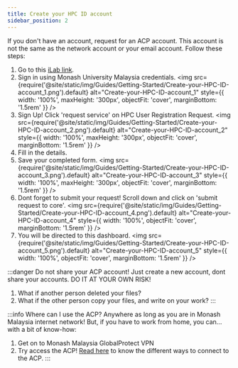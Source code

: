 ```yaml
---
title: Create your HPC ID account
sidebar_position: 2
---
```


If you don't have an account, request for an ACP account. This account is not the same as the network account or your email account. Follow these steps:

1. Go to this [iLab link](https://mum.ilab.agilent.com/service_center/4628/?tab=services).
1. Sign in using Monash University Malaysia credentials.
    <img src={require('@site/static/img/Guides/Getting-Started/Create-your-HPC-ID-account_1.png').default}
        alt="Create-your-HPC-ID-account_1"
        style={{ width: '100%', maxHeight: '300px', objectFit: 'cover', marginBottom: '1.5rem' }}
    />
1. Sign Up! Click 'request service' on HPC User Registration Request.
    <img src={require('@site/static/img/Guides/Getting-Started/Create-your-HPC-ID-account_2.png').default}
        alt="Create-your-HPC-ID-account_2"
        style={{ width: '100%', maxHeight: '300px', objectFit: 'cover', marginBottom: '1.5rem' }}
    />
1. Fill in the details.
1. Save your completed form.
    <img src={require('@site/static/img/Guides/Getting-Started/Create-your-HPC-ID-account_3.png').default}
        alt="Create-your-HPC-ID-account_3"
        style={{ width: '100%', maxHeight: '300px', objectFit: 'cover', marginBottom: '1.5rem' }}
    />
1. Dont forget to submit your request! Scroll down and click on 'submit request to core'.
    <img src={require('@site/static/img/Guides/Getting-Started/Create-your-HPC-ID-account_4.png').default}
        alt="Create-your-HPC-ID-account_4"
        style={{ width: '100%', objectFit: 'cover', marginBottom: '1.5rem' }}
    />
1. You will be directed to this dashboard.
    <img src={require('@site/static/img/Guides/Getting-Started/Create-your-HPC-ID-account_5.png').default}
        alt="Create-your-HPC-ID-account_5"
        style={{ width: '100%', objectFit: 'cover', marginBottom: '1.5rem' }}
    />

:::danger Do not share your ACP account!
Just create a new account, dont share your accounts. DO IT AT YOUR OWN RISK!
1. What if another person deleted your files?
1. What if the other person copy your files, and write on your work?
:::

:::info Where can I use the ACP?
Anywhere as long as you are in Monash Malaysia internet network! But, if you have to work from home, you can... with a bit of know-how:

1. Get on to Monash Malaysia GlobalProtect VPN
    <!-- TODO: Add link to connect to ACP -->
1. Try access the ACP! [Read here](../Connecting-to-ACP/Connecting-to-ACP-via-ssh.mdx) to know the different ways to connect to the ACP.
:::
